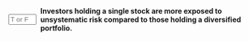 ::: {.question-block}

<form onsubmit="event.preventDefault(); checkAnswerBox('module2_tf_q34','T')" style="display: flex; align-items: center; gap: 8px;">
<input type="text" id="module2_tf_q34" name="module2_tf_q34" maxlength="1" placeholder="T or F"
         style="width: 55px;" data-correct-answer="T" /> <label for="module2_tf_q34"><strong>Investors holding a single stock are more exposed to unsystematic risk compared to those holding a diversified portfolio.</strong></label>
</form>

<div id="feedback-module2_tf_q34" class="feedback" data-status="" style="display:none;">
The sentence is TRUE. A single stock carries the full weight of its own unsystematic risk, which is diluted in a diversified portfolio.
</div>
:::